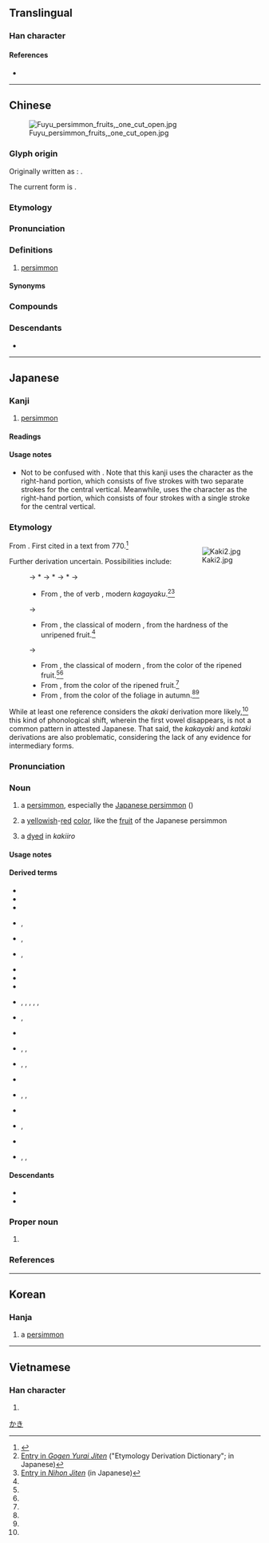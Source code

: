 {{also|杮|枾}}
{{character info}}
==Translingual==

===Han character===
{{Han char|rn=75|rad=木|as=05|sn=9|four=45927|canj=DYLB|ids=⿰木市}}

====References====
* {{Han ref|kx=0521.121|dkj=14681|hdz=21188.020|uh=67FF|ud=26623|bh=AC55|bd=44117}}

----

==Chinese==
{{zh-forms|alt=柹,枾,𣐈}} 	
[[File:Fuyu persimmon fruits, one cut open.jpg|thumb]]

===Glyph origin===
{{Han etym}}
Originally written as {{l|zh|柹}}: {{Han compound|木|𠂔|c1=s|c2=p|ls=psc}}.

The current form is {{Han compound|木|市|c1=s|c2=p|ls=psc|nocap=1}}.

===Etymology===
{{rfe|zh}}

===Pronunciation===
{{zh-pron
|m=shì
|m-s=si4
|c=ci5,ci5-2
|c-t=si4
|g=ci5
|h=pfs=chhṳ;gd=si4
|j=si3
|mb=kī
|md=kê
|mn=xm,zz,tw:khī/qz:khǐ/xm,zz:sī/qz:sǐ
|mn_note=khī/khǐ - vernacular; sī/sǐ - literary
|mn-t=sai6
|w=3zr
|x=shr5/shr4
|x_note=shr5 - vernacular; shr4 - literary
|mc=y
|oc=y
|ma=
|cat=n
}}

===Definitions===
{{zh-hanzi}}

# [[persimmon]] {{zh-mw|c:個}}

====Synonyms====
{{zh-dial|柿子}}

===Compounds===
{{zh-der|椑柿|柿子椒|柿子|油柿|柿霜|柿餅|柿漆|蓋柿|西紅柿|柿鋪|柿子餅|燈柿|柿仔|洋柿子|丁香柿|朱柿|松柿|柿子金|柿盤|柿糕|柿膏兒|柿花|柿葉|柿蒂|柿蔕|流柿|火盆柿|烏柿|烘柿|牛奶柿|醂柿|霜柿|腍柿|柿仔花|紅柿仔|紅柿|柿粿|浸柿|脆柿|臭柿仔|火柿子|番柿|西番柿|番仔柿|西番柿子|洋柿|番柿仔|西紅柿子|山紅柿|新紅柿子|洋紅柿|紅柿囝}}

===Descendants===
* {{desc|hmx-mie-pro|*djəiᴮ|bor=1}}

----

==Japanese==

===Kanji===
{{ja-kanji|grade=c|rs=木05}}

# [[persimmon]]

====Readings====
{{ja-readings
|goon=じ
|kanon=し
|kun=かき-
}}

====Usage notes====
* Not to be confused with {{m|ja|杮|tr=kokera||[[wood chip]]s}}.  Note that this kanji {{m|ja|柿|tr=kaki}} uses the character <span style="font-size:200%;">{{m|zh|市}}</span> as the right-hand portion, which consists of five strokes with two separate strokes for the central vertical.  Meanwhile, {{m|ja|杮|tr=kokera}} uses the character <span style="font-size:200%;">{{m|zh|巿}}</span> as the right-hand portion, which consists of four strokes with a single stroke for the central vertical.

===Etymology===
<div style="float:right;">
{{wp|lang=ja|カキノキ}}
{{wp|Persimmon}}
[[Image:Kaki2.jpg|thumb]]
</div>
{{ja-kanjitab|かき|yomi=k}}

From {{inh|ja|ojp|sort=かき|-}}.  First cited in a text from 770.<ref name="KDJ2">{{R:Nihon Kokugo Daijiten 2}}</ref>

Further derivation uncertain.  Possibilities include:
: {{IPAfont|/kakayaki/}} → *{{IPAchar|/kakyaki/}} → *{{IPAchar|/kakaki/}} → *{{IPAchar|/kakki/}} → {{IPAchar|/kaki/}}
:* From {{m|ja|輝き|tr=kakayaki}}, the {{m|ja|連用形|tr=ren'yōkei||stem or continuative form}} of {{w|Early Modern Japanese}} verb {{m|ja|輝く|tr=kakayaku||to [[shine]] [[dazzle|dazzingly]]|pos=obsolete}}, modern ''kagayaku''.<ref name="GYJ">[https://gogen-yurai.jp/kaki/ Entry in ''Gogen Yurai Jiten''] ("Etymology Derivation Dictionary"; in Japanese)</ref><ref name="NJ">[http://www.nihonjiten.com/data/45993.html Entry in ''Nihon Jiten''] (in Japanese)</ref>
: {{IPAfont|/kataki/}} → {{IPAchar|/kaki/}}
:* From {{m|ja|硬き|tr=kataki}}, the classical {{m|ja|連体形|tr=rentaikei||attributive form}} of modern {{m|ja|硬い|tr=katai||hard (not soft)}}, from the hardness of the unripened fruit.<ref name="GYJ"/>
: {{IPAfont|/akaki/}} → {{IPAchar|/kaki/}}
:* From {{m|ja|赤き|tr=akaki}}, the classical {{m|ja|連体形|tr=rentaikei||attributive form}} of modern {{m|ja|赤い|tr=akai||red}}, from the color of the ripened fruit.<ref name="GYJ"/><ref name="NJ"/>
:* From {{m|ja|赤黄|tr=akaki||red-yellow}}, from the color of the ripened fruit.<ref name="GYJ"/>
:* From {{m|ja|赤木|tr=akaki||red tree}}, from the color of the foliage in autumn.<ref name="GYJ"/><ref name="NJ"/>

While at least one reference considers the ''akaki'' derivation more likely,<ref name="GYJ"/> this kind of phonological shift, wherein the first vowel disappears, is not a common pattern in attested Japanese.  That said, the ''kakayaki'' and ''kataki'' derivations are also problematic, considering the lack of any evidence for intermediary forms.

===Pronunciation===
{{ja-pron|かき|acc=0|acc_ref=DJR,SMK5,NHK}}

===Noun===
{{ja-noun|かき|カキ}}

# {{defdate|from 770}} a [[persimmon]], especially the [[Japanese persimmon]] (''{{ll|mul|Diospyros kaki}}'')
# {{defdate|from 1170}} {{short for|ja|柿色|tr=kakiiro}} a [[yellow]]ish-[[red]] [[color]], like the [[fruit]] of the Japanese persimmon
# {{defdate|from 1819}} a {{m|ja|布子|tr=nunoko||[[cotton]]-[[pad]]ed [[clothing]]}} [[dye]]d in ''kakiiro''
#: {{synonyms|ja|柿衣|tr=kakiso}}

====Usage notes====
{{U:ja:biology|カキ}}

====Derived terms====
{{der-top}}
* {{ja-r|柿%色|かき%いろ}}
* {{ja-r|柿 団%扇|かき うち%わ}}
* {{ja-r|柿%衣|かき%ごろも}}
* {{ja-r|柿%衣|かき%そ|rom=-}}, {{ja-r|柿%麻|かき%そ}}
* {{ja-r|柿染|かきぞめ|rom=-}}, {{ja-r|柿%染め|かき%ぞめ}}
* {{ja-r|柿糕|かきづき|rom=-}}, {{ja-r|柿餻|かきづき}}
* {{ja-r|柿%膾|かき%-なます}}
* {{ja-r|柿 羊羹|かき ようかん}}
* {{ja-r|甘柿|あまがき}}
* {{ja-r|淡し柿|あわしがき|rom=-}}, {{ja-r|醂し柿|あわしがき}}, {{ja-r|淡せ柿|あわせがき|rom=-}}, {{ja-r|醂せ柿|あわせがき|rom=-}}, {{ja-r|合せ柿|あわせがき|rom=-}}, {{ja-r|合わせ柿|あわせがき}}
* {{ja-r|合%柿|^あわせ%がき}}, {{ja-r|柿売|^かきうり}}
* {{ja-r|枝柿|えだがき}}
* {{ja-r|御所%柿|ごしょ%-がき|rom=-}}, {{ja-r|五所%柿|ごしょ%-がき}}, {{ja-r|大和%柿|^やまと%-がき}}
* {{ja-r|信濃%柿|^シナ-ノ%-ガキ}}, {{ja-r|猿%柿|サル%ガキ}}, {{ja-r|葡%萄%柿|ブ%ドウ%-ガキ}}
* {{ja-r|白柿|しろがき}}
* {{ja-r|吊るし柿|つるしがき}}, {{ja-r|釣柿|つりがき|rom=-}}, {{ja-r|釣り柿|つりがき}}
* {{ja-r|似%柿|にたり%がき}}
* {{ja-r|燻%柿|ふすべ%がき|rom=-}}, {{ja-r|燻べ柿|ふすべがき}}
* {{ja-r|筆柿|ふでかき}}
* {{ja-r|干し柿|ほしがき|rom=-}}, {{ja-r|干柿|ほしがき|rom=-}}, {{ja-r|乾し柿|ほしがき}}
{{der-bottom}}

====Descendants====
* {{desc|id|bor=1|kaki|t=persimmon}}
* {{desc|pt|bor=1|caqui|t=persimmon}}

===Proper noun===
{{ja-pos|proper|かき}}

# {{surname|ja|sort=かき}}

===References===
<references/>

[[Category:ja:Fruits|かき]]

----

==Korean==

===Hanja===
{{ko-hanja|hangeul=시|eumhun=|rv=si|mr=si|y=si}}

# a [[persimmon]]

----

==Vietnamese==

===Han character===
{{vi-readings|reading=thị|rs=木05}}

# {{rfdef|vi|sort=木05}}